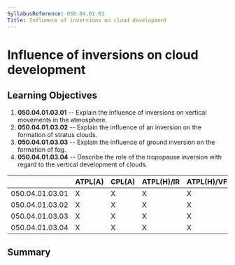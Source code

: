 ```yaml
---
SyllabusReference: 050.04.01.03
Title: Influence of inversions on cloud development
---
```


# Influence of inversions on cloud development

## Learning Objectives

1.  **050.04.01.03.01** -- Explain the influence of inversions on vertical
    movements in the atmosphere.
2.  **050.04.01.03.02** -- Explain the influence of an inversion on the
    formation of stratus clouds.
3.  **050.04.01.03.03** -- Explain the influence of ground inversion on the
    formation of fog.
4.  **050.04.01.03.04** -- Describe the role of the tropopause inversion with
    regard to the vertical development of clouds.

|                 | ATPL(A) | CPL(A) | ATPL(H)/IR | ATPL(H)/VFR | CPL(H) | IR  | CBIR(A) |
| --------------- | ------- | ------ | ---------- | ----------- | ------ | --- | ------- |
| 050.04.01.03.01 | X       | X      | X          | X           | X      | X   | X       |
| 050.04.01.03.02 | X       | X      | X          | X           | X      | X   | X       |
| 050.04.01.03.03 | X       | X      | X          | X           | X      | X   | X       |
| 050.04.01.03.04 | X       | X      | X          | X           | X      |     |         |

## Summary
